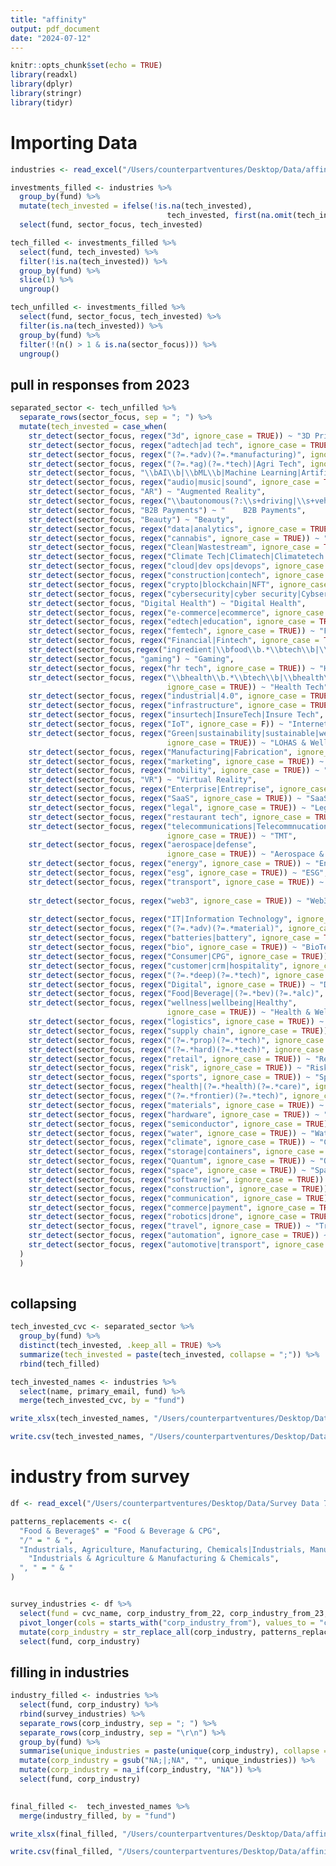```yaml
---
title: "affinity"
output: pdf_document
date: "2024-07-12"
---
```


```r
knitr::opts_chunk$set(echo = TRUE)
library(readxl)
library(dplyr)
library(stringr)
library(tidyr)

```

# Importing Data
```r
industries <- read_excel("/Users/counterpartventures/Desktop/Data/affinity/affinity_data.xlsx")
```


```r
investments_filled <- industries %>%
  group_by(fund) %>%
  mutate(tech_invested = ifelse(!is.na(tech_invested), 
                                   tech_invested, first(na.omit(tech_invested)))) %>%
  select(fund, sector_focus, tech_invested) 

tech_filled <- investments_filled %>%
  select(fund, tech_invested) %>%
  filter(!is.na(tech_invested)) %>%
  group_by(fund) %>%
  slice(1) %>%
  ungroup()

tech_unfilled <- investments_filled %>%
  select(fund, sector_focus, tech_invested) %>%
  filter(is.na(tech_invested)) %>%
  group_by(fund) %>%
  filter(!(n() > 1 & is.na(sector_focus))) %>%
  ungroup()
```



## pull in responses from 2023
```r
separated_sector <- tech_unfilled %>%
  separate_rows(sector_focus, sep = "; ") %>%
  mutate(tech_invested = case_when(
    str_detect(sector_focus, regex("3d", ignore_case = TRUE)) ~ "3D Printing",
    str_detect(sector_focus, regex("adtech|ad tech", ignore_case = TRUE)) ~ "Ad Tech",
    str_detect(sector_focus, regex("(?=.*adv)(?=.*manufacturing)", ignore_case = F)) ~ "Advanced Manufacturing",
    str_detect(sector_focus, regex("(?=.*ag)(?=.*tech)|Agri Tech", ignore_case = TRUE)) ~ "AgTech",
    str_detect(sector_focus, "\\bAI\\b|\\bML\\b|Machine Learning|Artificial Intelligence|Computer Vision|spatial intelligence|GenAI") ~ "Artificial Intelligence & Machine Learning",
    str_detect(sector_focus, regex("audio|music|sound", ignore_case = TRUE)) ~ "Audio Tech",
    str_detect(sector_focus, "AR") ~ "Augmented Reality",
    str_detect(sector_focus, regex("\\bautonomous(?:\\s+driving|\\s+vehicles)\\b|Autonomic Vehicles", ignore_case = TRUE)) ~ "Autonomous Cars",
    str_detect(sector_focus, "B2B Payments") ~ "	B2B Payments",
    str_detect(sector_focus, "Beauty") ~ "Beauty",
    str_detect(sector_focus, regex("data|analytics", ignore_case = TRUE)) ~ "Data Tech",
    str_detect(sector_focus, regex("cannabis", ignore_case = TRUE)) ~ "Cannabis",
    str_detect(sector_focus, regex("Clean|Wastestream", ignore_case = TRUE)) ~ "CleanTech",
    str_detect(sector_focus, regex("Climate Tech|Climatech|Climatetech|decarbonizatio|carbon|emissions|new energies", ignore_case = TRUE)) ~ "Climate Tech",
    str_detect(sector_focus, regex("cloud|dev ops|devops", ignore_case = TRUE)) ~ "CloudTech & DevOps",
    str_detect(sector_focus, regex("construction|contech", ignore_case = TRUE)) ~ "Construction Tech",
    str_detect(sector_focus, regex("crypto|blockchain|NFT", ignore_case = TRUE)) ~ "Cryptocurrency & Blockchain",
    str_detect(sector_focus, regex("cybersecurity|cyber security|Cybsersecurity", ignore_case = TRUE)) ~ "Cybersecurity",
    str_detect(sector_focus, "Digital Health") ~ "Digital Health",
    str_detect(sector_focus, regex("e-commerce|ecommerce", ignore_case = TRUE)) ~ "E-Commerce",
    str_detect(sector_focus, regex("edtech|education", ignore_case = TRUE)) ~ "Ed Tech",
    str_detect(sector_focus, regex("femtech", ignore_case = TRUE)) ~ "Fem Tech",
    str_detect(sector_focus, regex("Financial|Fintech", ignore_case = TRUE)) ~ "FinTech",
    str_detect(sector_focus,regex("ingredient|\\bfood\\b.*\\btech\\b|\\btech\\b.*\\bfood\\b|Foodtech", ignore_case = TRUE)) ~ "Food Tech",
    str_detect(sector_focus, "gaming") ~ "Gaming",
    str_detect(sector_focus, regex("hr tech", ignore_case = TRUE)) ~ "HR Tech",
    str_detect(sector_focus, regex("\\bhealth\\b.*\\btech\\b|\\bhealth\\b.*\\bfood\\b|health tech|healthtech|E-health|Digital health|digital healthcare|medtech", 
                                   ignore_case = TRUE)) ~ "Health Tech",
    str_detect(sector_focus, regex("industrial|4.0", ignore_case = TRUE)) ~ "Industrials",
    str_detect(sector_focus, regex("infrastructure", ignore_case = TRUE)) ~ "Infrastructure",
    str_detect(sector_focus, regex("insurtech|InsureTech|Insure Tech", ignore_case = TRUE)) ~ "InsurTech",
    str_detect(sector_focus, regex("IoT", ignore_case = F)) ~ "Internet of Things",
    str_detect(sector_focus, regex("Green|sustainability|sustainable|wellness|healthy|fitness|nutrition", 
                                   ignore_case = TRUE)) ~ "LOHAS & Wellness",
    str_detect(sector_focus, regex("Manufacturing|Fabrication", ignore_case = TRUE)) ~ "Manufacturing",
    str_detect(sector_focus, regex("marketing", ignore_case = TRUE)) ~ "Marketing Tech",
    str_detect(sector_focus, regex("mobility", ignore_case = TRUE)) ~ "Mobility",
    str_detect(sector_focus, "VR") ~ "Virtual Reality",
    str_detect(sector_focus, regex("Enterprise|Entreprise", ignore_case = TRUE)) ~ "Enterprise Tech",
    str_detect(sector_focus, regex("SaaS", ignore_case = TRUE)) ~ "SaaS",
    str_detect(sector_focus, regex("legal", ignore_case = TRUE)) ~ "Legal Tech",
    str_detect(sector_focus, regex("restaurant tech", ignore_case = TRUE)) ~ "Restaurant Tech",
    str_detect(sector_focus, regex("telecommunications|Telecommnucations|media|Entertainment", 
                                   ignore_case = TRUE)) ~ "TMT",
    str_detect(sector_focus, regex("aerospace|defense", 
                                   ignore_case = TRUE)) ~ "Aerospace & Defense",
    str_detect(sector_focus, regex("energy", ignore_case = TRUE)) ~ "Energy",
    str_detect(sector_focus, regex("esg", ignore_case = TRUE)) ~ "ESG",
    str_detect(sector_focus, regex("transport", ignore_case = TRUE)) ~ "Transportation",
    
    str_detect(sector_focus, regex("web3", ignore_case = TRUE)) ~ "Web3",
    
    str_detect(sector_focus, regex("IT|Information Technology", ignore_case = F)) ~ "IT Services",
    str_detect(sector_focus, regex("(?=.*adv)(?=.*material)", ignore_case = TRUE)) ~ "Advanced Materials",
    str_detect(sector_focus, regex("batteries|battery", ignore_case = TRUE)) ~ "Batteries",
    str_detect(sector_focus, regex("bio", ignore_case = TRUE)) ~ "BioTech",
    str_detect(sector_focus, regex("Consumer|CPG", ignore_case = TRUE)) ~ "Consumer Products & Services",
    str_detect(sector_focus, regex("customer|crm|hospitality", ignore_case = TRUE)) ~ "Customer Experience",
    str_detect(sector_focus, regex("(?=.*deep)(?=.*tech)", ignore_case = TRUE)) ~ "Deep Tech",
    str_detect(sector_focus, regex("Digital", ignore_case = TRUE)) ~ "Digital Services",
    str_detect(sector_focus, regex("Food|Beverage|(?=.*bev)(?=.*alc)", ignore_case = TRUE)) ~ "Food and Beverage",
    str_detect(sector_focus, regex("wellness|wellbeing|Healthy", 
                                   ignore_case = TRUE)) ~ "Health & Wellness",
    str_detect(sector_focus, regex("logistics", ignore_case = TRUE)) ~ "Logistics",
    str_detect(sector_focus, regex("supply chain", ignore_case = TRUE)) ~ "Supply Chain",
    str_detect(sector_focus, regex("(?=.*prop)(?=.*tech)", ignore_case = TRUE)) ~ "Prop Tech",
    str_detect(sector_focus, regex("(?=.*hard)(?=.*tech)", ignore_case = TRUE)) ~ "Hard Tech",
    str_detect(sector_focus, regex("retail", ignore_case = TRUE)) ~ "Retail & Retail Tech",
    str_detect(sector_focus, regex("risk", ignore_case = TRUE)) ~ "Risk Management",
    str_detect(sector_focus, regex("sports", ignore_case = TRUE)) ~ "Sports & Sports Tech",
    str_detect(sector_focus, regex("health|(?=.*health)(?=.*care)", ignore_case = TRUE)) ~ "Healthcare",
    str_detect(sector_focus, regex("(?=.*frontier)(?=.*tech)", ignore_case = TRUE)) ~ "Frontier Tech",
    str_detect(sector_focus, regex("materials", ignore_case = TRUE)) ~ "Materials",
    str_detect(sector_focus, regex("hardware", ignore_case = TRUE)) ~ "Hardware",
    str_detect(sector_focus, regex("semiconductor", ignore_case = TRUE)) ~ "Semiconductors",
    str_detect(sector_focus, regex("water", ignore_case = TRUE)) ~ "Water",
    str_detect(sector_focus, regex("climate", ignore_case = TRUE)) ~ "Climate",
    str_detect(sector_focus, regex("storage|containers", ignore_case = TRUE)) ~ "Storage",
    str_detect(sector_focus, regex("Quantum", ignore_case = TRUE)) ~ "Quantum Tech",
    str_detect(sector_focus, regex("space", ignore_case = TRUE)) ~ "Space",
    str_detect(sector_focus, regex("software|sw", ignore_case = TRUE)) ~ "Software",
    str_detect(sector_focus, regex("construction", ignore_case = TRUE)) ~ "Construction Tech",
    str_detect(sector_focus, regex("communication", ignore_case = TRUE)) ~ "Communications",
    str_detect(sector_focus, regex("commerce|payment", ignore_case = TRUE)) ~ "Commerce & Payments",
    str_detect(sector_focus, regex("robotics|drone", ignore_case = TRUE)) ~ "Robotics & Drones",
    str_detect(sector_focus, regex("travel", ignore_case = TRUE)) ~ "Travel & Travel Tech",
    str_detect(sector_focus, regex("automation", ignore_case = TRUE)) ~ "Automation",
    str_detect(sector_focus, regex("automotive|transport", ignore_case = TRUE)) ~ "Automotive & Transport"
  )
  )
  
```


## collapsing
```r
tech_invested_cvc <- separated_sector %>%
  group_by(fund) %>%
  distinct(tech_invested, .keep_all = TRUE) %>%
  summarize(tech_invested = paste(tech_invested, collapse = ";")) %>%
  rbind(tech_filled)

tech_invested_names <- industries %>%
  select(name, primary_email, fund) %>%
  merge(tech_invested_cvc, by = "fund")
```


```r
write_xlsx(tech_invested_names, "/Users/counterpartventures/Desktop/Data/affinity/tech_invested.xlsx")

write.csv(tech_invested_names, "/Users/counterpartventures/Desktop/Data/affinity/tech_invested.csv")
```

# industry from survey

```r
df <- read_excel("/Users/counterpartventures/Desktop/Data/Survey Data 7.15.24 V3.20.xlsx",sheet = "Master Data")

patterns_replacements <- c(
  "Food & Beverage$" = "Food & Beverage & CPG", 
  "/" = " & ",
  "Industrials, Agriculture, Manufacturing, Chemicals|Industrials, Manufacturing, Chemicals" = 
    "Industrials & Agriculture & Manufacturing & Chemicals",
  ", " = " & "
)


survey_industries <- df %>%
  select(fund = cvc_name, corp_industry_from_22, corp_industry_from_23, corp_industry_from_24) %>%
  pivot_longer(cols = starts_with("corp_industry_from"), values_to = "corp_industry") %>% 
  mutate(corp_industry = str_replace_all(corp_industry, patterns_replacements)) %>%
  select(fund, corp_industry)
```


## filling in industries
```r
industry_filled <- industries %>%
  select(fund, corp_industry) %>%
  rbind(survey_industries) %>%
  separate_rows(corp_industry, sep = "; ") %>%
  separate_rows(corp_industry, sep = "\r\n") %>%
  group_by(fund) %>%
  summarise(unique_industries = paste(unique(corp_industry), collapse = ";")) %>%
  mutate(corp_industry = gsub("NA;|;NA", "", unique_industries)) %>%
  mutate(corp_industry = na_if(corp_industry, "NA")) %>%
  select(fund, corp_industry) 

  
final_filled <-  tech_invested_names %>%
  merge(industry_filled, by = "fund") 
```


```r
write_xlsx(final_filled, "/Users/counterpartventures/Desktop/Data/affinity/final_filled.xlsx")

write.csv(final_filled, "/Users/counterpartventures/Desktop/Data/affinity/final_filled.csv")
```

